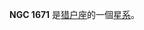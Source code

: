 {{NGCInfoBox|NGCID=NGC 1671|發現者=路易斯·斯威夫特|發現日期=1886年10月2日|其他編號=IC 395, UGC 3178,MCG 0-13-15|曆元=J2000.0|赤經=4時49分33.8秒
|赤緯=0°15'12"|星座=猎户座|星體=星系|星等=12.9|表面亮度=12.1|藍等=13.9}}

'''NGC 1671''' 是[[猎户座|猎户座]]的一個[[星系|星系]]。

{{NGCReference|1671}}
{{Catalogs|NGC=1671}}
